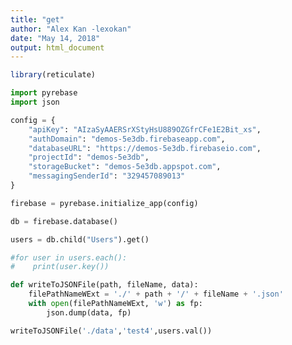 ```yaml
---
title: "get"
author: "Alex Kan -lexokan"
date: "May 14, 2018"
output: html_document
---
```


```r
library(reticulate)
```

```python
import pyrebase
import json

config = { 
    "apiKey": "AIzaSyAAERSrXStyHsU889OZGfrCFe1E2Bit_xs",
    "authDomain": "demos-5e3db.firebaseapp.com",
    "databaseURL": "https://demos-5e3db.firebaseio.com",
    "projectId": "demos-5e3db",
    "storageBucket": "demos-5e3db.appspot.com",
    "messagingSenderId": "329457089013"
}

firebase = pyrebase.initialize_app(config)

db = firebase.database()

users = db.child("Users").get()

#for user in users.each():
#    print(user.key())

def writeToJSONFile(path, fileName, data):
    filePathNameWExt = './' + path + '/' + fileName + '.json'
    with open(filePathNameWExt, 'w') as fp:
        json.dump(data, fp)

writeToJSONFile('./data','test4',users.val())
```
